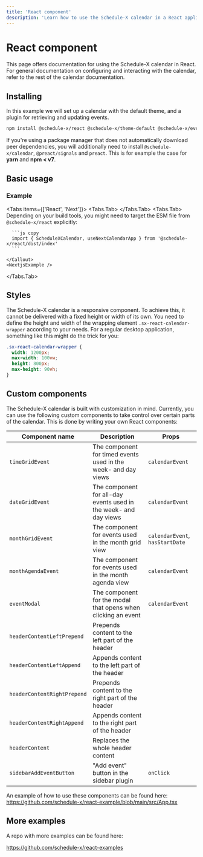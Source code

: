 ```yaml
---
title: 'React component'
description: 'Learn how to use the Schedule-X calendar in a React application'
---
```



# <ReactIcon /> React component

This page offers documentation for using the Schedule-X calendar in React. For general documentation on
configuring and interacting with the calendar, refer to the rest of the calendar documentation.

## Installing

In this example we will set up a calendar with the default theme, and a plugin for retrieving and updating events.

```bash copy
npm install @schedule-x/react @schedule-x/theme-default @schedule-x/events-service
```

If you're using a package manager that does not automatically
download peer dependencies, you will additionally need to install `@schedule-x/calendar`, `@preact/signals` and
`preact`. This is for example the case for **yarn** and **npm < v7**.

## Basic usage

### Example


<Tabs items={['React', 'Next']}>
  <Tabs.Tab>
    <ReactExample />
  </Tabs.Tab>
  <Tabs.Tab>
    <Callout type="info">
      Depending on your build tools, you might need to target
      the ESM file from `@schedule-x/react` explicitly:

      ```js copy
      import { ScheduleXCalendar, useNextCalendarApp } from '@schedule-x/react/dist/index'
      ```

    </Callout>
    <NextjsExample />
  </Tabs.Tab>
</Tabs>

## Styles

The Schedule-X calendar is a responsive component. To achieve this,
it cannot be delivered with a fixed height or width of its own. You need to define the height and width of the
wrapping element `.sx-react-calendar-wrapper` according to your needs. For a regular desktop application, something
like this might do the trick for you:

```css
.sx-react-calendar-wrapper {
  width: 1200px;
  max-width: 100vw;
  height: 800px;
  max-height: 90vh;
}
```

## Custom components

The Schedule-X calendar is built with customization in mind. Currently, you can use the following custom
components to take control over certain parts of the calendar. This is done by writing your own React components:

| Component name              | Description                                                      | Props                           |
|-----------------------------|------------------------------------------------------------------|---------------------------------|
| `timeGridEvent`             | The component for timed events used in the week- and day views   | `calendarEvent`                 |
| `dateGridEvent`             | The component for all-day events used in the week- and day views | `calendarEvent`                 |
| `monthGridEvent`            | The component for events used in the month grid view             | `calendarEvent`, `hasStartDate` |
| `monthAgendaEvent`          | The component for events used in the month agenda view           | `calendarEvent`                 |
| `eventModal`                | The component for the modal that opens when clicking an event    | `calendarEvent`                 |
| `headerContentLeftPrepend`  | Prepends content to the left part of the header                  |                                 |
| `headerContentLeftAppend`   | Appends content to the left part of the header                   |                                 |
| `headerContentRightPrepend` | Prepends content to the right part of the header                 |                                 |
| `headerContentRightAppend`  | Appends content to the right part of the header                  |                                 |
| `headerContent`             | Replaces the whole header content                                |                                 |
| `sidebarAddEventButton`     | "Add event" button in the sidebar plugin                         | `onClick`                       |

An example of how to use these components can be found here: https://github.com/schedule-x/react-example/blob/main/src/App.tsx

## More examples

A repo with more examples can be found here:

https://github.com/schedule-x/react-examples
